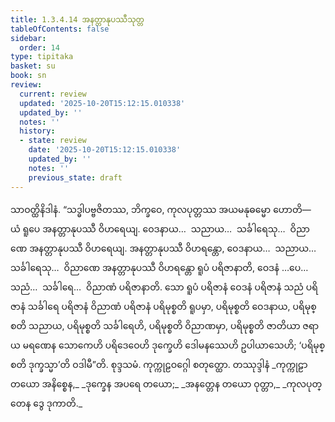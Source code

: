 ```yaml
---
title: 1.3.4.14 အနတ္တာနုပဿီသုတ္တ
tableOfContents: false
sidebar:
  order: 14
type: tipitaka
basket: su
book: sn
review:
  current: review
  updated: '2025-10-20T15:12:15.010338'
  updated_by: ''
  notes: ''
  history:
  - state: review
    date: '2025-10-20T15:12:15.010338'
    updated_by: ''
    notes: ''
    previous_state: draft
---
```



<DynamicBreadcrumb />


<ReviewStatus review={frontmatter.review} showDetails={true} />

<HypothesisAnnotation frontmatter={frontmatter} />

<Division number="149" book="sn" e="ch" v="18" p="301">

<Paragraph number="787" book="sn">
သာဝတ္ထိနိဒါနံ. “သဒ္ဓါပဗ္ဗဇိတဿ, ဘိက္ခဝေ, ကုလပုတ္တဿ အယမနုဓမ္မော ဟောတိ—  ယံ ရူပေ အနတ္တာနုပဿီ ဝိဟရေယျ. ဝေဒနာယ…  သညာယ…  သင်္ခါရေသု…  ဝိညာဏေ အနတ္တာနုပဿီ ဝိဟရေယျ. အနတ္တာနုပဿီ ဝိဟရန္တော, ဝေဒနာယ…  သညာယ…  သင်္ခါရေသု…  ဝိညာဏေ အနတ္တာနုပဿီ ဝိဟရန္တော ရူပံ ပရိဇာနာတိ, ဝေဒနံ …ပေ…  သညံ…  သင်္ခါရေ…  ဝိညာဏံ ပရိဇာနာတိ. သော ရူပံ ပရိဇာနံ ဝေဒနံ ပရိဇာနံ သညံ ပရိဇာနံ သင်္ခါရေ ပရိဇာနံ ဝိညာဏံ ပရိဇာနံ ပရိမုစ္စတိ ရူပမှာ, ပရိမုစ္စတိ ဝေဒနာယ, ပရိမုစ္စတိ သညာယ, ပရိမုစ္စတိ သင်္ခါရေဟိ, ပရိမုစ္စတိ ဝိညာဏမှာ, ပရိမုစ္စတိ ဇာတိယာ ဇရာယ မရဏေန သောကေဟိ ပရိဒေဝေဟိ ဒုက္ခေဟိ ဒေါမနဿေဟိ ဥပါယာသေဟိ; ‘ပရိမုစ္စတိ ဒုက္ခသ္မာ’တိ ဝဒါမီ”တိ.

</Paragraph>
</Division>

<Paragraph number="788" type="center" book="sn">
စုဒ္ဒသမံ.



</Paragraph>

<Paragraph number="789" type="center" book="sn">
ကုက္ကုဠဝဂ္ဂေါ စတုတ္ထော.



</Paragraph>

<Paragraph number="790" type="center" book="sn">
တဿုဒ္ဒါနံ


</Paragraph>

<Paragraph number="791" type="verses" book="sn">
_ကုက္ကုဠာ တယော အနိစ္စေန,_  
_ဒုက္ခေန အပရေ တယော;_  
_အနတ္တေန တယော ဝုတ္တာ,_  
_ကုလပုတ္တေန ဒွေ ဒုကာတိ._
</Paragraph>